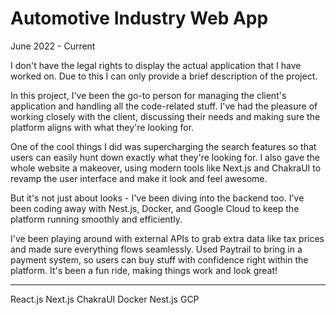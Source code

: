 
<BackButton />

# Automotive Industry Web App

<p className="text-sm text-muted-foreground">June 2022 - Current</p>

<div className="rounded-md border border-l-4 border-l-orange-400 p-4 font-semibold">
  I don't have the legal rights to display the actual application that I have
  worked on. Due to this I can only provide a brief description of the project.
</div>

In this project, I've been the go-to person for managing the client's application and handling all the code-related stuff. I've had the pleasure of working closely with the client, discussing their needs and making sure the platform aligns with what they're looking for.

One of the cool things I did was supercharging the search features so that users can easily hunt down exactly what they're looking for. I also gave the whole website a makeover, using modern tools like Next.js and ChakraUI to revamp the user interface and make it look and feel awesome.

But it's not just about looks - I've been diving into the backend too. I've been coding away with Nest.js, Docker, and Google Cloud to keep the platform running smoothly and efficiently.

I've been playing around with external APIs to grab extra data like tax prices and made sure everything flows seamlessly. Used Paytrail to bring in a payment system, so users can buy stuff with confidence right within the platform. It's been a fun ride, making things work and look great!

---

<Badge variant="outline">React.js</Badge>
<Badge variant="outline">Next.js</Badge>
<Badge variant="outline">ChakraUI</Badge>
<Badge variant="outline">Docker</Badge>
<Badge variant="outline">Nest.js</Badge>
<Badge variant="outline">GCP</Badge>
